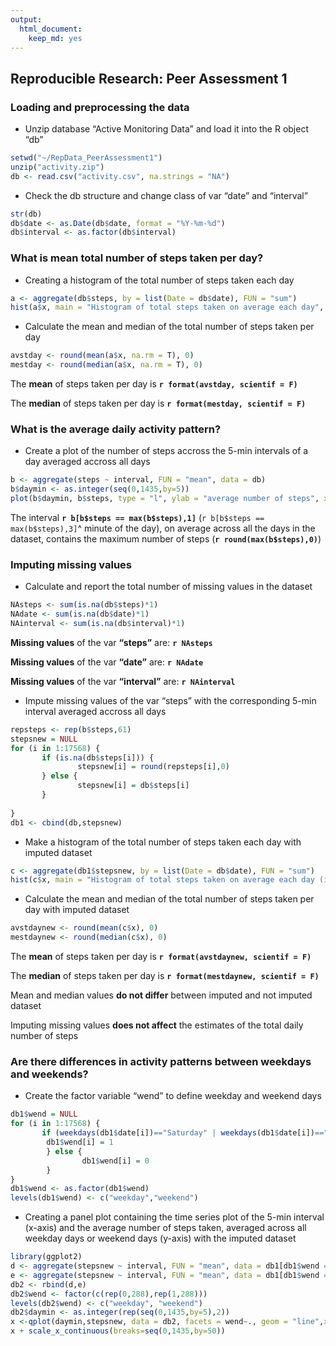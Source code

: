 ```yaml
---
output:
  html_document:
    keep_md: yes
---
```

## Reproducible Research: Peer Assessment 1

### Loading and preprocessing the data

* Unzip database "Active Monitoring Data" and load it into the R object "db"
```r
setwd("~/RepData_PeerAssessment1")
unzip("activity.zip")
db <- read.csv("activity.csv", na.strings = "NA")
```

* Check the db structure and change class of var "date" and "interval"
``` r
str(db)
db$date <- as.Date(db$date, format = "%Y-%m-%d")
db$interval <- as.factor(db$interval)
```



### What is mean total number of steps taken per day?

* Creating a histogram of the total number of steps taken each day

```r
a <- aggregate(db$steps, by = list(Date = db$date), FUN = "sum")
hist(a$x, main = "Histogram of total steps taken on average each day", xlab = "total number of steps")
```


* Calculate the mean and median of the total number of steps taken per day
```r
avstday <- round(mean(a$x, na.rm = T), 0)
mestday <- round(median(a$x, na.rm = T), 0)
```

The __mean__ of steps taken per day is __`r format(avstday, scientif = F)`__   

The __median__ of steps taken per day is __`r format(mestday, scientif = F)`__



### What is the average daily activity pattern?

* Create a plot of the number of steps accross the 5-min intervals of a day averaged accross all days
```r
b <- aggregate(steps ~ interval, FUN = "mean", data = db)
b$daymin <- as.integer(seq(0,1435,by=5)) 
plot(b$daymin, b$steps, type = "l", ylab = "average number of steps", xlab = "day minute", main = "Number of steps in the 5-min intervals of a day averaged accross days")
```


The interval __`r b[b$steps == max(b$steps),1]`__ (`r b[b$steps == max(b$steps),3]`^ minute of the day), on average across all the days in the dataset, contains the maximum number of steps (__`r round(max(b$steps),0)`__) 



### Imputing missing values

* Calculate and report the total number of missing values in the dataset
```r
NAsteps <- sum(is.na(db$steps)*1)
NAdate <- sum(is.na(db$date)*1)
NAinterval <- sum(is.na(db$interval)*1)
```

__Missing values__ of the var __"steps"__ are: __`r NAsteps`__       

__Missing values__ of the var __"date"__ are: __`r NAdate`__      

__Missing values__ of the var __"interval"__ are: __`r NAinterval`__       


* Impute missing values of the var "steps" with the corresponding 5-min interval averaged accross all days
```r
repsteps <- rep(b$steps,61)
stepsnew = NULL
for (i in 1:17568) {
       if (is.na(db$steps[i])) {
               stepsnew[i] = round(repsteps[i],0)
       } else {
               stepsnew[i] = db$steps[i]
       }
               
}
db1 <- cbind(db,stepsnew)
```


* Make a histogram of the total number of steps taken each day with imputed dataset
```r
c <- aggregate(db1$stepsnew, by = list(Date = db$date), FUN = "sum")
hist(c$x, main = "Histogram of total steps taken on average each day (imputed dataset)", xlab = "total number of steps")
```


* Calculate the mean and median of the total number of steps taken per day with imputed dataset
```r
avstdaynew <- round(mean(c$x), 0)
mestdaynew <- round(median(c$x), 0)
```


The __mean__ of steps taken per day is __`r format(avstdaynew, scientif = F)`__   

The __median__ of steps taken per day is __`r format(mestdaynew, scientif = F)`__

Mean and median values __do not differ__ between imputed and not imputed dataset

Imputing missing values __does not affect__ the estimates of the total daily number of steps 



### Are there differences in activity patterns between weekdays and weekends?

* Create the factor variable "wend" to define weekday and weekend days
```r
db1$wend = NULL
for (i in 1:17568) {
       if (weekdays(db1$date[i])=="Saturday" | weekdays(db1$date[i])=="Sunday") {
        db1$wend[i] = 1
        } else {
                db1$wend[i] = 0
        }
}
db1$wend <- as.factor(db1$wend)
levels(db1$wend) <- c("weekday","weekend")
```

* Creating a panel plot containing the time series plot of the 5-min interval (x-axis) and the average number of steps taken, averaged across all weekday days or weekend days (y-axis) with the imputed dataset
```r
library(ggplot2)
d <- aggregate(stepsnew ~ interval, FUN = "mean", data = db1[db1$wend == "weekday",])
e <- aggregate(stepsnew ~ interval, FUN = "mean", data = db1[db1$wend == "weekend",])
db2 <- rbind(d,e)
db2$wend <- factor(c(rep(0,288),rep(1,288)))
levels(db2$wend) <- c("weekday", "weekend")
db2$daymin <- as.integer(rep(seq(0,1435,by=5),2))
x <-qplot(daymin,stepsnew, data = db2, facets = wend~., geom = "line",xlab = "minute of the day", ylab = "average number of steps", main = "Number of steps in the 5-min intervals of a day averaged accross weekdays and weekends (imputed data)")
x + scale_x_continuous(breaks=seq(0,1435,by=50))
```
